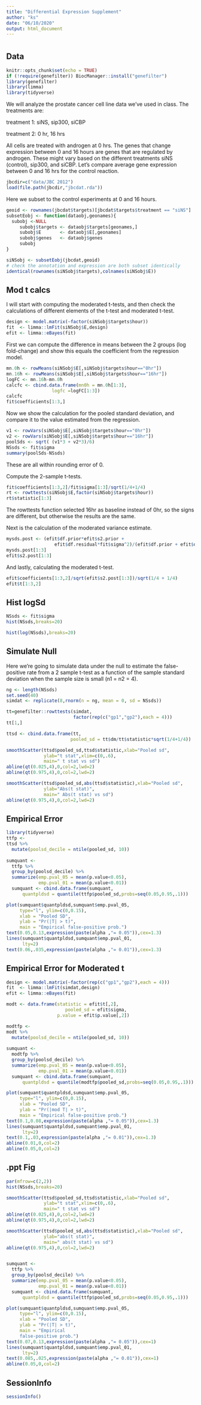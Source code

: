 ```yaml
---
title: "Differential Expression Supplement"
author: "ks"
date: "06/10/2020"
output: html_document
---
```


# {.tabset}

## Data 

```r
knitr::opts_chunk$set(echo = TRUE)
if (!require(genefilter)) BiocManager::install("genefilter")
library(genefilter)
library(limma)
library(tidyverse)
```


We will analyze the prostate cancer cell line data we've used in class. The treatments are:  

treatment 1: siNS, sip300, siCBP 

treatment 2:  0 hr,  16 hrs
     
All cells are treated with androgen at 0 hrs. The genes that change expression between 0 and 16 hours are genes that are regulated by androgen. These might vary based on the different treatments siNS (control), sip300, and siCBP. Let's compare average gene expression between 0 and 16 hrs for the control reaction.

```r
jbcdir=c("data/JBC 2012")
load(file.path(jbcdir,"jbcdat.rda"))
```

Here we subset to the control experiments at 0 and 16 hours.

```r
geoid <- rownames(jbcdat$targets)[jbcdat$targets$treatment == "siNS"]
subsetEobj <- function(dataobj,geonames){
  subobj <-NULL
     subobj$targets <- dataobj$targets[geonames,]
     subobj$E       <- dataobj$E[,geonames]
     subobj$genes   <- dataobj$genes
     subobj
}

siNSobj <- subsetEobj(jbcdat,geoid)
# check the annotation and expression are both subset identically
identical(rownames(siNSobj$targets),colnames(siNSobj$E))
```

## Mod t calcs

I will start with computing the moderated t-tests, and then check the calculations of different elements of the t-test and moderated t-test. 
```r
design <- model.matrix(~factor(siNSobj$targets$hour))
fit  <- limma::lmFit(siNSobj$E,design) 
efit <- limma::eBayes(fit)
```

First we can compute the difference in means between the 2 groups (log fold-change) and show this equals the coefficient from the regression model.

```r
mn.0h <- rowMeans(siNSobj$E[,siNSobj$targets$hour=="0hr"])
mn.16h <- rowMeans(siNSobj$E[,siNSobj$targets$hour=="16hr"])
logFC <- mn.16h-mn.0h
calcfc <- cbind.data.frame(mn0h = mn.0h[1:3],
                 logfc =logFC[1:3])
calcfc
fit$coefficients[1:3,]
```

Now we show the calculation for the pooled standard deviation, and compare it to the value estimated from the regression.

```r
v1 <- rowVars(siNSobj$E[,siNSobj$targets$hour=="0hr"])
v2 <- rowVars(siNSobj$E[,siNSobj$targets$hour=="16hr"])
poolSds <- sqrt( (v1*3 + v2*3)/6)
NSsds <- fit$sigma 
summary(poolSds-NSsds)
```

These are all within rounding error of 0. 

Compute the 2-sample t-tests.
```r
fit$coefficients[1:3,2]/fit$sigma[1:3]/sqrt(1/4+1/4)
rt <- rowttests(siNSobj$E,factor(siNSobj$targets$hour))
rt$statistic[1:3]
```

The rowttests function selected 16hr as baseline instead of 0hr, so the signs are different, but otherwise the results are the same.

Next is the calculation of the moderated variance estimate.

```r
mysds.post <- (efit$df.prior*efit$s2.prior + 
                  efit$df.residual*fit$sigma^2)/(efit$df.prior + efit$df.residual)
mysds.post[1:3]
efit$s2.post[1:3]
```

And lastly, calculating the moderated t-test.

```r
efit$coefficients[1:3,2]/sqrt(efit$s2.post[1:3])/sqrt(1/4 + 1/4)
efit$t[1:3,2]
```


## Hist logSd


```r
NSsds <- fit$sigma 
hist(NSsds,breaks=20)
```
  
```r
hist(log(NSsds),breaks=20)
```

## Simulate Null

Here we're going to simulate data under the null to estimate the false-positive rate from a 2 sample t-test as a function of the sample standard deviation when the sample size is small (n1 = n2 = 4).

```r
ng <- length(NSsds)
set.seed(40)
simdat <- replicate(8,rnorm(n = ng, mean = 0, sd = NSsds))
```

```r
tt=genefilter::rowttests(simdat,
                         factor(rep(c("gp1","gp2"),each = 4)))
tt[1,]
```

```r
ttsd <- cbind.data.frame(tt,
                        pooled_sd = tt$dm/tt$statistic*sqrt(1/4+1/4))
```

```r
smoothScatter(ttsd$pooled_sd,ttsd$statistic,xlab="Pooled sd",
              ylab="t stat",xlim=c(0,.6),
              main=" t stat vs sd")
abline(qt(0.025,4),0,col=2,lwd=2)
abline(qt(0.975,4),0,col=2,lwd=2)
```


```r
smoothScatter(ttsd$pooled_sd,abs(ttsd$statistic),xlab="Pooled sd",
              ylab="Abs(t stat)",
              main=" Abs(t stat) vs sd")
abline(qt(0.975,4),0,col=2,lwd=2)
```

## Empirical Error

```r
library(tidyverse)
ttfp <- 
ttsd %>% 
  mutate(poolsd_decile = ntile(pooled_sd, 10))
  
sumquant <- 
  ttfp %>%
  group_by(poolsd_decile) %>%
  summarize(emp.pval_05 = mean(p.value<0.05),
            emp.pval_01 = mean(p.value<0.01))
  sumquant <- cbind.data.frame(sumquant,
      quantpldsd = quantile(ttfp$pooled_sd,probs=seq(0.05,0.95,.1)))
```

```r
plot(sumquant$quantpldsd,sumquant$emp.pval_05,
     type="l", ylim=c(0,0.15),
     xlab = "Pooled SD", 
     ylab = "Pr(|T| > t)",
     main = "Empirical false-positive prob.")
text(0.05,0.13,expression(paste(alpha ,"= 0.05")),cex=1.3)
lines(sumquant$quantpldsd,sumquant$emp.pval_01,
      lty=2)
text(0.06,.035,expression(paste(alpha ,"= 0.01")),cex=1.3)
```

## Empirical Error for Moderated t

```r
design <- model.matrix(~factor(rep(c("gp1","gp2"),each = 4)))
fit  <- limma::lmFit(simdat,design)
efit <- limma::eBayes(fit)

modt <- data.frame(statistic = efit$t[,2],
                      pooled_sd = efit$sigma,
                   p.value = efit$p.value[,2])
```


```r
modtfp <- 
modt %>% 
  mutate(poolsd_decile = ntile(pooled_sd, 10))
  
sumquant <- 
  modtfp %>%
  group_by(poolsd_decile) %>%
  summarize(emp.pval_05 = mean(p.value<0.05),
            emp.pval_01 = mean(p.value<0.01))
  sumquant <- cbind.data.frame(sumquant,
      quantpldsd = quantile(modtfp$pooled_sd,probs=seq(0.05,0.95,.1)))
```

```r
plot(sumquant$quantpldsd,sumquant$emp.pval_05,
     type="l", ylim=c(0,0.15),
     xlab = "Pooled SD", 
     ylab = "Pr(|mod T| > t)",
     main = "Empirical false-positive prob.")
text(0.1,0.08,expression(paste(alpha ,"= 0.05")),cex=1.3)
lines(sumquant$quantpldsd,sumquant$emp.pval_01,
      lty=2)
text(0.1,.03,expression(paste(alpha ,"= 0.01")),cex=1.3)
abline(0.01,0,col=2)
abline(0.05,0,col=2)
```

## .ppt Fig

```r
par(mfrow=c(2,2))
hist(NSsds,breaks=20)

smoothScatter(ttsd$pooled_sd,ttsd$statistic,xlab="Pooled sd",
              ylab="t stat",xlim=c(0,.6),
              main=" t stat vs sd")
abline(qt(0.025,4),0,col=2,lwd=2)
abline(qt(0.975,4),0,col=2,lwd=2)

smoothScatter(ttsd$pooled_sd,abs(ttsd$statistic),xlab="Pooled sd",
              ylab="abs(t stat)",
              main=" abs(t stat) vs sd")
abline(qt(0.975,4),0,col=2,lwd=2)


sumquant <- 
  ttfp %>%
  group_by(poolsd_decile) %>%
  summarize(emp.pval_05 = mean(p.value<0.05),
            emp.pval_01 = mean(p.value<0.01))
  sumquant <- cbind.data.frame(sumquant,
      quantpldsd = quantile(ttfp$pooled_sd,probs=seq(0.05,0.95,.1)))

plot(sumquant$quantpldsd,sumquant$emp.pval_05,
     type="l", ylim=c(0,0.15),
     xlab = "Pooled SD", 
     ylab = "Pr(|T| > t)",
     main = "Empirical 
     false-positive prob.")
text(0.07,0.13,expression(paste(alpha ,"= 0.05")),cex=1)
lines(sumquant$quantpldsd,sumquant$emp.pval_01,
      lty=2)
text(0.085,.025,expression(paste(alpha ,"= 0.01")),cex=1)
abline(0.05,0,col=2)
```

## SessionInfo

```r
sessionInfo()
```
